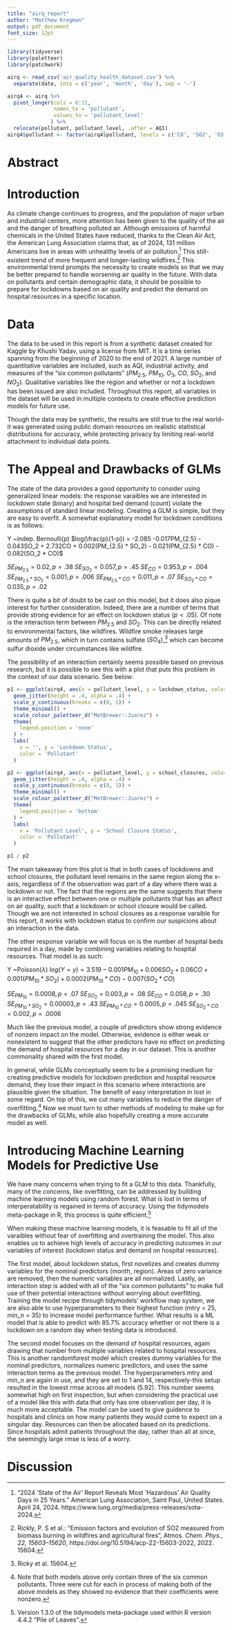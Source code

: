 ```yaml
---
title: "airq_report"
author: "Matthew Krogman"
output: pdf_document
font_size: 12pt
---
```


```r
library(tidyverse)
library(paletteer)
library(patchwork)

airq <- read_csv('air_quality_health_dataset.csv') %>% 
  separate(date, into = c('year', 'month', 'day'), sep = '-')

airq4 <- airq %>% 
  pivot_longer(cols = 6:11,
               names_to = 'pollutant',
               values_to = 'pollutant_level'
              ) %>% 
  relocate(pollutant, pollutant_level, .after = AQI)
airq4$pollutant <- factor(airq4$pollutant, levels = c('CO', 'SO2', 'O3', 'NO2', 'PM2.5', 'PM10'))
```

# Abstract



# Introduction

As climate change continues to progress, and the population of major urban and industrial centers, more attention has been given to the quality of the air and the danger of breathing polluted air. Although emissions of harmful chemicals in the United States have reduced, thanks to the Clean Air Act, the American Lung Association claims that, as of 2024, 131 million Americans live in areas with unhealthy levels of air pollution.^[“2024 ‘State of the Air’ Report Reveals Most ‘Hazardous’ Air Quality Days in 25 Years.” American Lung Association, Saint Paul, United States. April 24, 2024. https://www.lung.org/media/press-releases/sota-2024.] This still-existent trend of more frequent and longer-lasting wildfires.^[Rickly, P. S et al.: “Emission factors and evolution of SO2 measured from biomass burning in wildfires and agricultural fires”, Atmos. *Chem. Phys., 22, 15603–15620*, https://doi.org/10.5194/acp-22-15603-2022, 2022. 15604.] This environmental trend prompts the necessity to create models so that we may be better prepared to handle worsening air quality in the future. With data on pollutants and certain demographic data, it should be possible to prepare for lockdowns based on air quality and predict the demand on hospital resources in a specific location.

# Data

The data to be used in this report is from a synthetic dataset created for Kaggle by Khushi Yadav, using a license from MIT. It is a time series spanning from the beginning of 2020 to the end of 2021. A large number of quantitative variables are included, such as AQI, industrial activity, and measures of the "six common pollutants" ($PM_{2.5}$, $PM_{10}$, $O_{3}$, $CO$, $SO_{2}$, and $NO_{2}$). Qualitative variables like the region and whether or not a lockdown has been issued are also included. Throughout this report, all variables in the dataset will be used in multiple contexts to create effective prediction models for future use.

Though the data may be synthetic, the results are still true to the real world–it was generated using public domain resources on realistic statistical distributions for accuracy, while protecting privacy by limiting real-world attachment to individual data points.

# The Appeal and Drawbacks of GLMs

The state of the data provides a good opportunity to consider using generalized linear models: the response varaibles we are interested in lockdown state (binary) and hospital bed demand (count) violate the assumptions of standard linear modeling. Creating a GLM is simple, but they are easy to overfit. A somewhat explanatory model for lockdown conditions is as follows:

Y ~indep. Bernoulli(p)\newline
$log(\frac{p}{1-p}) = -2.085 -0.017PM_{2.5} - 0.043SO_2 + 2.732CO + 0.002(PM_{2.5} * SO_2) - 0.021(PM_{2.5} * CO) - 0.082(SO_2 * CO)$\newline

$SE_{PM_{2.5}} = 0.02, p = .38$\newline
$SE_{SO_2} = 0.057, p = .45$\newline
$SE_{CO} = 0.953, p = .004$\newline
$SE_{PM_{2.5} * SO_2} = 0.001, p = .006$\newline
$SE_{PM_{2.5} * CO} = 0.011, p = .07$\newline
$SE_{SO_2 * CO} = 0.035, p = .02$\newline

There is quite a bit of doubt to be cast on this model, but it does also pique interest for further consideration. Indeed, there are a number of terms that provide strong evidence for an effect on lockdown status $(p < .05)$. Of note is the interaction term between $PM_{2.5}$ and $SO_{2}$. This can be directly related to environmental factors, like wildfires. Wildfire smoke releases large amounts of $PM_{2.5}$, which in turn contains sulfate $(SO_4)$,^[Ricky et al. 15604.] which can become sulfur dioxide under circumstances like wildfire. 

The possibility of an interaction certainly seems possible based on previous research, but it is possible to see this with a plot that puts this problem in the context of our data scenario. See below:

```r
p1 <- ggplot(airq4, aes(x = pollutant_level, y = lockdown_status, color = pollutant)) +
  geom_jitter(height = .4, alpha = .4) + 
  scale_y_continuous(breaks = c(0, 1)) +
  theme_minimal() +
  scale_colour_paletteer_d("MetBrewer::Juarez") +
  theme(
    legend.position = 'none'
  ) +
  labs(
    x = '', y = 'Lockdown Status',
    color = 'Pollutant'
  )

p2 <- ggplot(airq4, aes(x = pollutant_level, y = school_closures, color = pollutant)) +
  geom_jitter(height = .4, alpha = .4) + 
  scale_y_continuous(breaks = c(0, 1)) +
  theme_minimal() +
  scale_colour_paletteer_d("MetBrewer::Juarez") +
  theme(
    legend.position = 'bottom'
  ) +
  labs(
    x = 'Pollutant Level', y = 'School Closure Status',
    color = 'Pollutant'
  )

p1 / p2
```

The main takeaway from this plot is that in both cases of lockdowns and school closures, the pollutant level remains in the same region along the x-axis, regardless of if the observation was part of a day where there was a lockdown or not. The fact that the regions are the same suggests that there is an interactive effect between one or multiple pollutants that has an affect on air quality, such that a lockdown or school closure would be called. Though we are not interested in school closures as a response varaible for this report, it works with lockdown status to confirm our suspicions about an interaction in the data.

The other response variable we will focus on is the number of hospital beds required in a day, made by combining variables relating to hospital resources. That model is as such:

Y ~Poisson($\lambda$)\newline
$log(Y = y) = 3.519 -0.001PM_{10} + 0.006SO_2 + 0.06CO + 0.001(PM_{10} * SO_2) + 0.0002(PM_{10} * CO) - 0.007(SO_2 * CO)$\newline

$SE_{PM_{10}} = 0.0008, p = .07$\newline
$SE_{SO_2} = 0.003, p = .08$\newline
$SE_{CO} = 0.058, p = .30$\newline
$SE_{PM_{10} * SO_2} = 0.00003, p = .43$\newline
$SE_{PM_{10} * CO} = 0.0005, p = .045$\newline
$SE_{SO_2 * CO} = 0.002, p = .0006$\newline

Much like the previous model, a couple of predictors show strong evidence of nonzero impact on the model. Otherwise, evidence is either weak or nonexistent to suggest that the other predictors have no effect on predicting the demand of hospital resources for a day in our dataset. This is another commonality shared with the first model.

In general, while GLMs conceptually seem to be a promising medium for creating predictive models for lockdown prediction and hospital resource demand, they lose their impact in this scenario where interactions are plausible given the situation. The benefit of easy interpretation in lost in some regard. On top of this, we cut many variables to reduce the danger of overfitting.^[Note that both models above only contain three of the six common pollutants. Three were cut for each in process of making both of the above models as they showed no evidence that their coefficients were nonzero.] Now we must turn to other methods of modeling to make up for the drawbacks of GLMs, while also hopefully creating a more accurate model as well.

# Introducing Machine Learning Models for Predictive Use

We have many concerns when trying to fit a GLM to this data. Thankfully, many of the concerns, like overfitting, can be addressed by building machine learning models using random forest. What is lost in terms of interperatability is regained in terms of accuracy. Using the tidymodels meta-package in R, this process is quite efficient.^[Version 1.3.0 of the tidymodels meta-package used within R version 4.4.2 "Pile of Leaves".]

When making these machine learning models, it is feasable to fit all of the varaibles without fear of overfitting and overtraining the model. This also enables us to achieve high levels of accuracy in predicting outcomes in our variables of interest (lockdown status and demand on hospital resources).

The first model, about lockdown status, first novelizes and creates dummy variables for the nominal predictors (month, region). Areas of zero variance are removed, then the numeric variables are all normalized. Lastly, an interaction step is added with all of the "six common pollutants" to make full use of their potential interactions without worrying about overfitting. Training the model recipe through tidymodels' workflow map system, we are also able to use hyperparameters to their highest function (mtry = 25, min_n = 35) to increase model performance further. What results is a ML model that is able to predict with 85.7% accuracy whether or not there is a lockdown on a random day when testing data is introduced.

The second model focuses on the demand of hospital resources, again drawing that number from multiple variables related to hospital resources. This is another randomforest model which creates dummy variables for the nominal predictors, normalizes numeric predictors, and uses the same interaction terms as the previous model. The hyperparameters mtry and min_n are again in use, and they are set to 1 and 14, respectively-this setup resulted in the lowest rmse across all models (5.92). This number seems somewhat high on first inspection, but when considering the practical use of a model like this with data that only has one observation per day, it is much more acceptable. The model can be used to give guidence to hospitals and clinics on how many patients they would come to expect on a singular day. Resources can then be allocated based on its predictions. Since hospitals admit patients throughout the day, rather than all at once, the seemingly large rmse is less of a worry.

# Discussion



